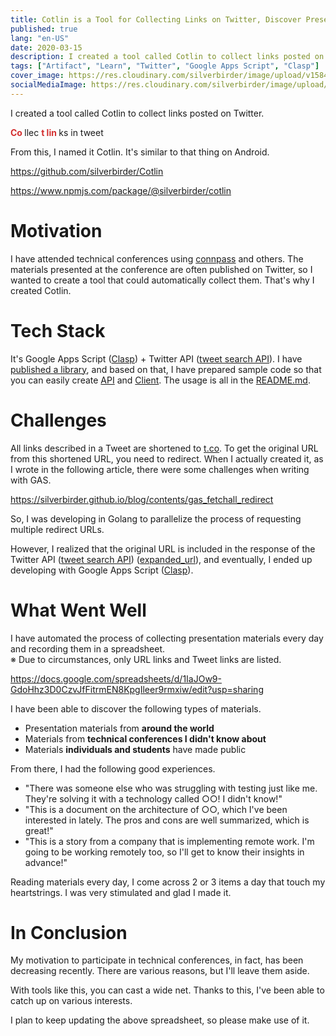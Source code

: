 ```yaml
---
title: Cotlin is a Tool for Collecting Links on Twitter, Discover Presentations from Around the World
published: true
lang: "en-US"
date: 2020-03-15
description: I created a tool called Cotlin to collect links posted on Twitter. The name Cotlin comes from "Collect links in tweet". It's similar to that thing on Android.
tags: ["Artifact", "Learn", "Twitter", "Google Apps Script", "Clasp"]
cover_image: https://res.cloudinary.com/silverbirder/image/upload/v1584017984/cotlin/overview.png
socialMediaImage: https://res.cloudinary.com/silverbirder/image/upload/v1584017984/cotlin/overview.png
---
```


I created a tool called Cotlin to collect links posted on Twitter.

<b>
  <span style="color: #d32f2f">Co</span>
</b>
llec
<b>
  <span style="color: #d32f2f">t lin</span>
</b>
ks in tweet

From this, I named it Cotlin. It's similar to that thing on Android.

https://github.com/silverbirder/Cotlin

https://www.npmjs.com/package/@silverbirder/cotlin

# Motivation

I have attended technical conferences using [connpass](https://connpass.com/) and others.
The materials presented at the conference are often published on Twitter, so I wanted to create a tool that could automatically collect them. That's why I created Cotlin.

# Tech Stack

It's Google Apps Script ([Clasp](https://github.com/google/clasp/)) + Twitter API ([tweet search API](https://developer.twitter.com/en/docs/tweets/search/overview)).
I have [published a library](https://github.com/silverbirder/Cotlin#use-by-google-apps-script), and based on that, I have prepared sample code so that you can easily create [API](https://github.com/silverbirder/Cotlin/blob/master/sample/api.js) and [Client](https://github.com/silverbirder/Cotlin/blob/master/sample/client.js). The usage is all in the [README.md](https://github.com/silverbirder/Cotlin/blob/master/README.md).

# Challenges

All links described in a Tweet are shortened to [t.co](https://help.twitter.com/ja/using-twitter/url-shortener).
To get the original URL from this shortened URL, you need to redirect.
When I actually created it, as I wrote in the following article, there were some challenges when writing with GAS.

https://silverbirder.github.io/blog/contents/gas_fetchall_redirect

So, I was developing in Golang to parallelize the process of requesting multiple redirect URLs.

However, I realized that the original URL is included in the response of the Twitter API ([tweet search API](https://developer.twitter.com/en/docs/tweets/search/overview)) ([expanded_url](https://developer.twitter.com/en/docs/tweets/search/api-reference/get-search-tweets)), and eventually, I ended up developing with Google Apps Script ([Clasp](https://github.com/google/clasp/)).

# What Went Well

I have automated the process of collecting presentation materials every day and recording them in a spreadsheet.  
※ Due to circumstances, only URL links and Tweet links are listed.

https://docs.google.com/spreadsheets/d/1IaJOw9-GdoHhz3D0CzvJfFitrmEN8KpgIleer9rmxiw/edit?usp=sharing

I have been able to discover the following types of materials.

- Presentation materials from **around the world**
- Materials from **technical conferences I didn't know about**
- Materials **individuals and students** have made public

From there, I had the following good experiences.

- "There was someone else who was struggling with testing just like me. They're solving it with a technology called ○○! I didn't know!"
- "This is a document on the architecture of ○○, which I've been interested in lately. The pros and cons are well summarized, which is great!"
- "This is a story from a company that is implementing remote work. I'm going to be working remotely too, so I'll get to know their insights in advance!"

Reading materials every day, I come across 2 or 3 items a day that touch my heartstrings. I was very stimulated and glad I made it.

# In Conclusion

My motivation to participate in technical conferences, in fact, has been decreasing recently.
There are various reasons, but I'll leave them aside.

With tools like this, you can cast a wide net.
Thanks to this, I've been able to catch up on various interests.

I plan to keep updating the above spreadsheet, so please make use of it.
